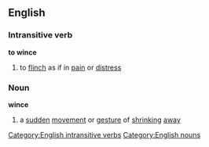 ==English==
===Intransitive verb===
'''to wince'''
#to [[flinch]] as if in [[pain]] or [[distress]]
===Noun===
'''wince'''
#a [[sudden]] [[movement]] or [[gesture]] of [[shrinking]] [[away]]
[[Category:English intransitive verbs]]
[[Category:English nouns]]